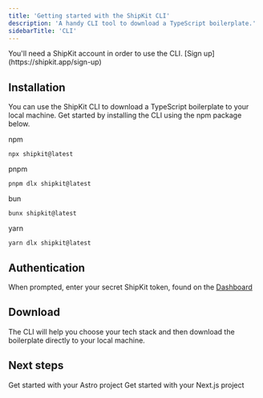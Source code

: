 ```yaml
---
title: 'Getting started with the ShipKit CLI'
description: 'A handy CLI tool to download a TypeScript boilerplate.'
sidebarTitle: 'CLI'
---
```


<Note>
  You'll need a ShipKit account in order to use the CLI. [Sign up](https://shipkit.app/sign-up)
</Note>

## Installation

You can use the ShipKit CLI to download a TypeScript boilerplate to your local machine. Get started by installing the CLI using the npm package below.

npm
```
npx shipkit@latest
```

pnpm
```
pnpm dlx shipkit@latest
```

bun
```
bunx shipkit@latest
```

yarn
```
yarn dlx shipkit@latest
```

## Authentication

When prompted, enter your secret ShipKit token, found on the [Dashboard](https://shipkit.app/dashboard/cli#authentication)

## Download

The CLI will help you choose your tech stack and then download the boilerplate directly to your local machine.

## Next steps

<CardGroup cols={2}>
  <Card
    title="Astro"
    href="/astro"
  >
    Get started with your Astro project
  </Card>
  <Card
    title="Next.js"
    href="/next"
  >
    Get started with your Next.js project
  </Card>
</CardGroup>
